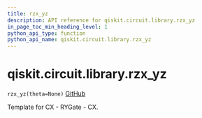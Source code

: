 ```yaml
---
title: rzx_yz
description: API reference for qiskit.circuit.library.rzx_yz
in_page_toc_min_heading_level: 1
python_api_type: function
python_api_name: qiskit.circuit.library.rzx_yz
---
```


# qiskit.circuit.library.rzx\_yz

<span id="qiskit.circuit.library.rzx_yz" />

`rzx_yz(theta=None)` [GitHub](https://github.com/qiskit/qiskit/tree/stable/0.18/qiskit/circuit/library/templates/rzx/rzx_yz.py "view source code")

Template for CX - RYGate - CX.

